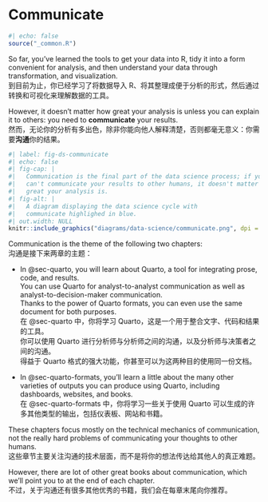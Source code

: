 # Communicate {#sec-communicate-intro .unnumbered}

```r
#| echo: false
source("_common.R")
```

So far, you've learned the tools to get your data into R, tidy it into a form convenient for analysis, and then understand your data through transformation, and visualization.    
到目前为止，你已经学习了将数据导入 R、将其整理成便于分析的形式，然后通过转换和可视化来理解数据的工具。

However, it doesn't matter how great your analysis is unless you can explain it to others: you need to **communicate** your results.    
然而，无论你的分析有多出色，除非你能向他人解释清楚，否则都毫无意义：你需要**沟通**你的结果。

```r
#| label: fig-ds-communicate
#| echo: false
#| fig-cap: |
#|   Communication is the final part of the data science process; if you
#|   can't communicate your results to other humans, it doesn't matter how
#|   great your analysis is.
#| fig-alt: |
#|   A diagram displaying the data science cycle with
#|   communicate highlighed in blue.
#| out.width: NULL
knitr::include_graphics("diagrams/data-science/communicate.png", dpi = 270)
```

Communication is the theme of the following two chapters:    
沟通是接下来两章的主题：

  - In @sec-quarto, you will learn about Quarto, a tool for integrating prose, code, and results.   
    You can use Quarto for analyst-to-analyst communication as well as analyst-to-decision-maker communication.   
    Thanks to the power of Quarto formats, you can even use the same document for both purposes.   
    在 @sec-quarto 中，你将学习 Quarto，这是一个用于整合文字、代码和结果的工具。  
    你可以使用 Quarto 进行分析师与分析师之间的沟通，以及分析师与决策者之间的沟通。   
    得益于 Quarto 格式的强大功能，你甚至可以为这两种目的使用同一份文档。

  - In @sec-quarto-formats, you'll learn a little about the many other varieties of outputs you can produce using Quarto, including dashboards, websites, and books.  
    在 @sec-quarto-formats 中，你将学习一些关于使用 Quarto 可以生成的许多其他类型的输出，包括仪表板、网站和书籍。

These chapters focus mostly on the technical mechanics of communication, not the really hard problems of communicating your thoughts to other humans.    
这些章节主要关注沟通的技术层面，而不是将你的想法传达给其他人的真正难题。

However, there are lot of other great books about communication, which we'll point you to at the end of each chapter.    
不过，关于沟通还有很多其他优秀的书籍，我们会在每章末尾向你推荐。
